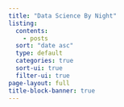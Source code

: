 ```yaml
---
title: "Data Science By Night"
listing:
  contents: 
    - posts
  sort: "date asc"
  type: default
  categories: true
  sort-ui: true
  filter-ui: true
page-layout: full
title-block-banner: true
---
```

